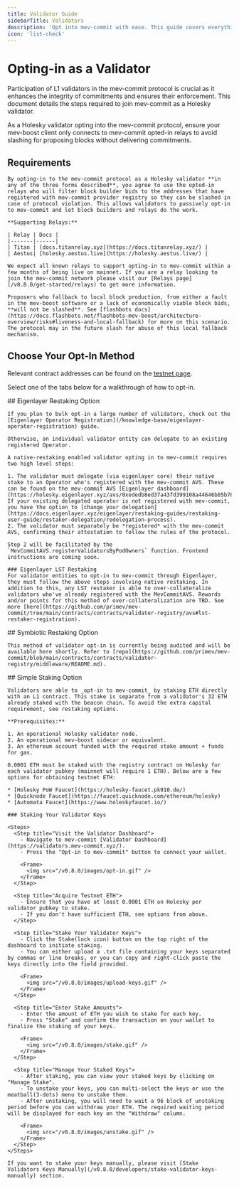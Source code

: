 ```yaml
---
title: Validator Guide
sidebarTitle: Validators
description: 'Opt into mev-commit with ease. This guide covers everything you need to do to passively interact with the mev-commit protocol as a validator.'
icon: 'list-check'
---
```


# Opting-in as a Validator

Participation of L1 validators in the mev-commit protocol is crucial as it enhances the integrity of commitments and ensures their enforcement. This document details the steps required to join mev-commit as a Holesky validator.

<Warning>
As a Holesky validator opting into the mev-commit protocol, ensure your mev-boost client only connects to mev-commit opted-in relays to avoid slashing for proposing blocks without delivering commitments.
</Warning>

## Requirements
    By opting-in to the mev-commit protocol as a Holesky validator **in any of the three forms described**, you agree to use the opted-in relays who will filter block builder bids to the addresses that have registered with mev-commit provider registry so they can be slashed in case of protocol violation. This allows validators to passively opt-in to mev-commit and let block builders and relays do the work.
    
    **Supporting Relays:**  

    | Relay | Docs |
    |-------|------|
    | Titan | [docs.titanrelay.xyz](https://docs.titanrelay.xyz/) |
    | Aestus| [holesky.aestus.live](https://holesky.aestus.live/) |

    We expect all known relays to support opting-in to mev-commit within a few months of being live on mainnet. If you are a relay looking to join the mev-commit network please visit our [Relays page](/v0.8.0/get-started/relays) to get more information.

    Proposers who fallback to local block production, from either a fault in the mev-boost software or a lack of economically viable block bids, **will not be slashed**. See [flashbots docs](https://docs.flashbots.net/flashbots-mev-boost/architecture-overview/risks#liveness-and-local-fallback) for more on this scenario. The protocol may in the future slash for abuse of this local fallback mechanism.

## Choose Your Opt-In Method

Relevant contract addresses can be found on the [testnet page](/v0.8.0/developers/testnet).

Select one of the tabs below for a walkthrough of how to opt-in.

<Tabs>
  <Tab title="Eigenlayer Restaking">
    ## Eigenlayer Restaking Option

    If you plan to bulk opt-in a large number of validators, check out the [Eigenlayer Operator Registration](/knowledge-base/eigenlayer-operator-registration) guide.

    Otherwise, an individual validator entity can delegate to an existing registered Operator.

    A native-restaking enabled validator opting in to mev-commit requires two high level steps:

    1. The validator must delegate (via eigenlayer core) their native stake to an Operator who's registered with the mev-commit AVS. These can be found on the mev-commit AVS [Eigenlayer dashboard](https://holesky.eigenlayer.xyz/avs/0xededb8ed37a43fd399108a44646b85b780d85dd4). If your existing delegated operator is not registered with mev-commit, you have the option to [change your delegation](https://docs.eigenlayer.xyz/eigenlayer/restaking-guides/restaking-user-guide/restaker-delegation/redelegation-process).
    2. The validator must separately be *registered* with the mev-commit AVS, confirming their attestation to follow the rules of the protocol.

    Step 2 will be facilitated by the `MevCommitAVS.registerValidatorsByPodOwners` function. Frontend instructions are coming soon.

    ### Eigenlayer LST Restaking
    For validator entities to opt-in to mev-commit through Eigenlayer, they must follow the above steps involving native restaking. In addition to this, any LST restaker is able to over-collateralize validators who've already registered with the MevCommitAVS. Rewards and/or points for this method of over-collateralization are TBD. See more [here](https://github.com/primev/mev-commit/tree/main/contracts/contracts/validator-registry/avs#lst-restaker-registration).
  </Tab>

  <Tab title="Symbiotic Restaking">
    ## Symbiotic Restaking Option

    This method of validator opt-in is currently being audited and will be available here shortly. Refer to [repo](https://github.com/primev/mev-commit/blob/main/contracts/contracts/validator-registry/middleware/README.md).
  </Tab>

  <Tab title="Simple Staking">
    ## Simple Staking Option

    Validators are able to _opt-in to mev-commit_ by staking ETH directly with an L1 contract. This stake is separate from a validator's 32 ETH already staked with the beacon chain. To avoid the extra capital requirement, see restaking options.

    **Prerequisites:**

    1. An operational Holesky validator node.
    2. An operational mev-boost sidecar or equivalent.
    3. An ethereum account funded with the required stake amount + funds for gas.
    
    0.0001 ETH must be staked with the registry contract on Holesky for each validator pubkey (mainnet will require 1 ETH). Below are a few options for obtaining testnet ETH:

    * [Holesky PoW Faucet](https://holesky-faucet.pk910.de/)
    * [Quicknode Faucet](https://faucet.quicknode.com/ethereum/holesky)
    * [Automata Faucet](https://www.holeskyfaucet.io/)

    ### Staking Your Validator Keys

    <Steps>
      <Step title="Visit the Validator Dashboard">
        - Navigate to mev-commit [Validator Dashboard](https://validators.mev-commit.xyz/).
        - Press the "Opt-in to mev-commit" button to connect your wallet.

        <Frame>
          <img src="/v0.8.0/images/opt-in.gif" />
        </Frame>
      </Step>

      <Step title="Acquire Testnet ETH">   
        - Ensure that you have at least 0.0001 ETH on Holesky per validator pubkey to stake.
        - If you don't have sufficient ETH, see options from above.
      </Step>

      <Step title="Stake Your Validator Keys"> 
        - Click the Stake(lock icon) button on the top right of the dashboard to initiate staking.
        - You can either upload a .txt file containing your keys separated by commas or line breaks, or you can copy and right-click paste the keys directly into the field provided.

        <Frame>
          <img src="/v0.8.0/images/upload-keys.gif" />
        </Frame>
      </Step>

      <Step title="Enter Stake Amounts">  
        - Enter the amount of ETH you wish to stake for each key.
        - Press "Stake" and confirm the transaction on your wallet to finalize the staking of your keys.

        <Frame>
          <img src="/v0.8.0/images/stake.gif" />
        </Frame>
      </Step>

      <Step title="Manage Your Staked Keys"> 
        - After staking, you can view your staked keys by clicking on "Manage Stake".
        - To unstake your keys, you can multi-select the keys or use the meatball(3-dots) menu to unstake them.
        - After unstaking, you will need to wait a 96 block of unstaking period before you can withdraw your ETH. The required waiting period will be displayed for each key on the "Withdraw" column.

        <Frame>
          <img src="/v0.8.0/images/unstake.gif" />
        </Frame>
      </Step>
    </Steps>  

    If you want to stake your keys manually, please visit [Stake Validators Keys Manually](/v0.8.0/developers/stake-validator-keys-manually) section.
  </Tab>
</Tabs>



